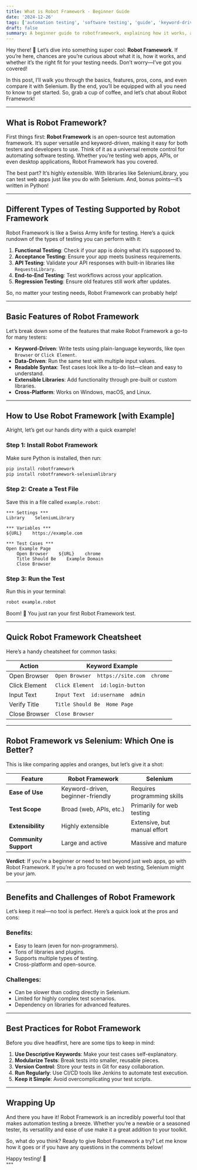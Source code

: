 ```yaml
---
title: What is Robot Framework - Beginner Guide
date: '2024-12-26'
tags: ['automation testing', 'software testing', 'guide', 'keyword-driven testing', 'automation framework']
draft: false
summary: A beginner guide to robotframework, explaining how it works, and whether it’s the right fit for your testing needs.
---
```



Hey there! 👋 Let’s dive into something super cool: **Robot Framework**. If you’re here, chances are you’re curious about what it is, how it works, and whether it’s the right fit for your testing needs. Don’t worry—I’ve got you covered!  

In this post, I’ll walk you through the basics, features, pros, cons, and even compare it with Selenium. By the end, you’ll be equipped with all you need to know to get started. So, grab a cup of coffee, and let’s chat about Robot Framework!  

---

## What is Robot Framework?  

First things first: **Robot Framework** is an open-source test automation framework. It’s super versatile and keyword-driven, making it easy for both testers and developers to use. Think of it as a universal remote control for automating software testing. Whether you’re testing web apps, APIs, or even desktop applications, Robot Framework has you covered.  

The best part? It’s highly extensible. With libraries like SeleniumLibrary, you can test web apps just like you do with Selenium. And, bonus points—it’s written in Python!  

---

## Different Types of Testing Supported by Robot Framework  

Robot Framework is like a Swiss Army knife for testing. Here’s a quick rundown of the types of testing you can perform with it:  

1. **Functional Testing**: Check if your app is doing what it’s supposed to.  
2. **Acceptance Testing**: Ensure your app meets business requirements.  
3. **API Testing**: Validate your API responses with built-in libraries like `RequestsLibrary`.  
4. **End-to-End Testing**: Test workflows across your application.  
5. **Regression Testing**: Ensure old features still work after updates.  

So, no matter your testing needs, Robot Framework can probably help!  

---

## Basic Features of Robot Framework  

Let’s break down some of the features that make Robot Framework a go-to for many testers:  

- **Keyword-Driven**: Write tests using plain-language keywords, like `Open Browser` or `Click Element`.  
- **Data-Driven**: Run the same test with multiple input values.  
- **Readable Syntax**: Test cases look like a to-do list—clean and easy to understand.  
- **Extensible Libraries**: Add functionality through pre-built or custom libraries.  
- **Cross-Platform**: Works on Windows, macOS, and Linux.  

---

## How to Use Robot Framework [with Example]  

Alright, let’s get our hands dirty with a quick example!  

### Step 1: Install Robot Framework  
Make sure Python is installed, then run:  

```bash  
pip install robotframework  
pip install robotframework-seleniumlibrary  
```  

### Step 2: Create a Test File  
Save this in a file called `example.robot`:  

```robot  
*** Settings ***  
Library    SeleniumLibrary  

*** Variables ***  
${URL}    https://example.com  

*** Test Cases ***  
Open Example Page  
    Open Browser    ${URL}    chrome  
    Title Should Be    Example Domain  
    Close Browser  
```  

### Step 3: Run the Test  
Run this in your terminal:  

```bash  
robot example.robot  
```  

Boom! 🎉 You just ran your first Robot Framework test.  

---

## Quick Robot Framework Cheatsheet  

Here’s a handy cheatsheet for common tasks:  

| Action           | Keyword Example                   |  
|-------------------|-----------------------------------|  
| Open Browser      | `Open Browser  https://site.com  chrome` |  
| Click Element     | `Click Element  id:login-button` |  
| Input Text        | `Input Text  id:username  admin` |  
| Verify Title      | `Title Should Be  Home Page`     |  
| Close Browser     | `Close Browser`                 |  

---

## Robot Framework vs Selenium: Which One is Better?  

This is like comparing apples and oranges, but let’s give it a shot:  

| Feature                 | Robot Framework          | Selenium                  |  
|-------------------------|--------------------------|---------------------------|  
| **Ease of Use**         | Keyword-driven, beginner-friendly | Requires programming skills |  
| **Test Scope**          | Broad (web, APIs, etc.)  | Primarily for web testing |  
| **Extensibility**       | Highly extensible        | Extensive, but manual effort |  
| **Community Support**   | Large and active         | Massive and mature        |  

**Verdict**: If you’re a beginner or need to test beyond just web apps, go with Robot Framework. If you’re a pro focused on web testing, Selenium might be your jam.  

---

## Benefits and Challenges of Robot Framework  

Let’s keep it real—no tool is perfect. Here’s a quick look at the pros and cons:  

### Benefits:  
- Easy to learn (even for non-programmers).  
- Tons of libraries and plugins.  
- Supports multiple types of testing.  
- Cross-platform and open-source.  

### Challenges:  
- Can be slower than coding directly in Selenium.  
- Limited for highly complex test scenarios.  
- Dependency on libraries for advanced features.  

---

## Best Practices for Robot Framework  

Before you dive headfirst, here are some tips to keep in mind:  

1. **Use Descriptive Keywords**: Make your test cases self-explanatory.  
2. **Modularize Tests**: Break tests into smaller, reusable pieces.  
3. **Version Control**: Store your tests in Git for easy collaboration.  
4. **Run Regularly**: Use CI/CD tools like Jenkins to automate test execution.  
5. **Keep it Simple**: Avoid overcomplicating your test scripts.  

---

## Wrapping Up  

And there you have it! Robot Framework is an incredibly powerful tool that makes automation testing a breeze. Whether you’re a newbie or a seasoned tester, its versatility and ease of use make it a great addition to your toolkit.  

So, what do you think? Ready to give Robot Framework a try? Let me know how it goes or if you have any questions in the comments below!  

Happy testing! 🎉  
"""
